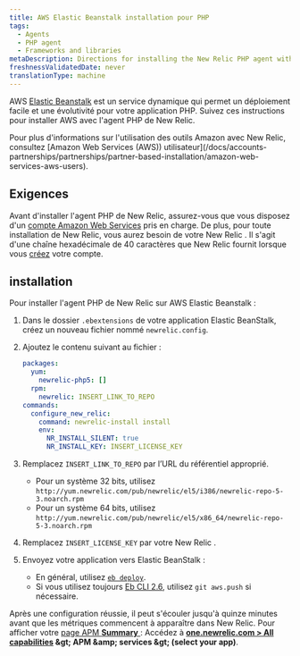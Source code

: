 ```yaml
---
title: AWS Elastic Beanstalk installation pour PHP
tags:
  - Agents
  - PHP agent
  - Frameworks and libraries
metaDescription: Directions for installing the New Relic PHP agent with Elastic Beanstalk.
freshnessValidatedDate: never
translationType: machine
---
```


AWS [Elastic Beanstalk](https://aws.amazon.com/elasticbeanstalk) est un service dynamique qui permet un déploiement facile et une évolutivité pour votre application PHP. Suivez ces instructions pour installer AWS avec l&apos;agent PHP de New Relic.

<Callout variant="tip">
  Pour plus d&apos;informations sur l&apos;utilisation des outils Amazon avec New Relic, consultez [Amazon Web Services (AWS)) utilisateur](/docs/accounts-partnerships/partnerships/partner-based-installation/amazon-web-services-aws-users).
</Callout>

## Exigences

Avant d&apos;installer l&apos;agent PHP de New Relic, assurez-vous que vous disposez d&apos;un [compte Amazon Web Services](http://aws.amazon.com/elasticbeanstalk/ "Le lien s'ouvre dans une nouvelle fenêtre") pris en charge. De plus, pour toute installation de New Relic, vous aurez besoin de votre New Relic <InlinePopover type="licenseKey" />. Il s&apos;agit d&apos;une chaîne hexadécimale de 40 caractères que New Relic fournit lorsque vous [créez](http://newrelic.com/signup "Le lien s'ouvre dans une nouvelle fenêtre") votre compte.

## installation

Pour installer l&apos;agent PHP de New Relic sur AWS Elastic Beanstalk :

1. Dans le dossier `.ebextensions` de votre application Elastic BeanStalk, créez un nouveau fichier nommé `newrelic.config`.

2. Ajoutez le contenu suivant au fichier :

   ```yml
   packages:
     yum:
       newrelic-php5: []
     rpm:
       newrelic: INSERT_LINK_TO_REPO
   commands:
     configure_new_relic:
       command: newrelic-install install
       env:
         NR_INSTALL_SILENT: true
         NR_INSTALL_KEY: INSERT_LICENSE_KEY
   ```

3. Remplacez `INSERT_LINK_TO_REPO` par l’URL du référentiel approprié.

   * Pour un système 32 bits, utilisez `http://yum.newrelic.com/pub/newrelic/el5/i386/newrelic-repo-5-3.noarch.rpm`
   * Pour un système 64 bits, utilisez `http://yum.newrelic.com/pub/newrelic/el5/x86_64/newrelic-repo-5-3.noarch.rpm`

4. Remplacez `INSERT_LICENSE_KEY` par votre New Relic <InlinePopover type="licenseKey" />.

5. Envoyez votre application vers Elastic BeanStalk :

   * En général, utilisez [`eb deploy`](http://docs.aws.amazon.com/elasticbeanstalk/latest/dg/eb3-deploy.html).
   * Si vous utilisez toujours [Eb CLI 2.6](http://docs.aws.amazon.com/elasticbeanstalk/latest/dg/eb-cli.html), utilisez `git aws.push` si nécessaire.

Après une configuration réussie, il peut s&apos;écouler jusqu&apos;à quinze minutes avant que les métriques commencent à apparaître dans New Relic. Pour afficher votre [page APM <DNT>**Summary**</DNT> ](/docs/apm/applications-menu/monitoring/applications-overview-dashboard): Accédez à <DNT>**[one.newrelic.com &gt; All capabilities](https://one.newrelic.com/all-capabilities) &amp;gt; APM &amp;amp; services &amp;gt; (select your app)**</DNT>.